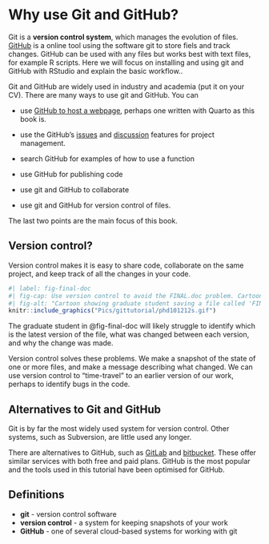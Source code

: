 # Why use Git and GitHub?

Git is a **version control system**, which manages the evolution of files.
[GitHub](github.com) is a online tool using the software git to store fiels and track changes.
GitHub can be used with any files but works best with text files, for example R scripts.
Here we will focus on installing and using git and GitHub with RStudio and explain the basic workflow..

Git and GitHub are widely used in industry and academia (put it on your CV).
There are many ways to use git and GitHub.
You can

-   use [GitHub to host a webpage](https://pages.github.com/), perhaps one written with Quarto as this book is.

-   use the GitHub's [issues](https://docs.github.com/en/issues/tracking-your-work-with-issues/about-issues) and [discussion](https://docs.github.com/en/discussions/collaborating-with-your-community-using-discussions/about-discussions) features for project management.

-   search GitHub for examples of how to use a function

-   use GitHub for publishing code

-   use git and GitHub to collaborate

-   use git and GitHub for version control of files.

The last two points are the main focus of this book.

## Version control?

Version control makes it is easy to share code, collaborate on the same project, and keep track of all the changes in your code.

```r
#| label: fig-final-doc
#| fig-cap: Use version control to avoid the FINAL.doc problem. Cartoon [from Piled Higher and Deeper](https://phdcomics.com/comics/archive.php?comicid=1531).
#| fig-alt: "Cartoon showing graduate student saving a file called 'FINAL.doc'. The document is then revised many times before becomming 'FINAL_rev.22.comments49.corrections.10.#@$%WHYDIDICOMETORADSCHOOL????.doc'."
knitr::include_graphics("Pics/gittutorial/phd101212s.gif")
```

The graduate student in @fig-final-doc will likely struggle to identify which is the latest version of the file, what was changed between each version, and why the change was made.

Version control solves these problems.
We make a snapshot of the state of one or more files, and make a message describing what changed.
We can use version control to "time-travel" to an earlier version of our work, perhaps to identify bugs in the code.

::: callout-tip
## Alternatives to Git and GitHub

Git is by far the most widely used system for version control.
Other systems, such as Subversion, are little used any longer.

There are alternatives to GitHub, such as [GitLab](https://about.gitlab.com/) and [bitbucket](https://bitbucket.org/).
These offer similar services with both free and paid plans.
GitHub is the most popular and the tools used in this tutorial have been optimised for GitHub.
:::

::: callout-tip
## Definitions

-   **git** - version control software
-   **version control** - a system for keeping snapshots of your work
-   **GitHub** - one of several cloud-based systems for working with git
:::
